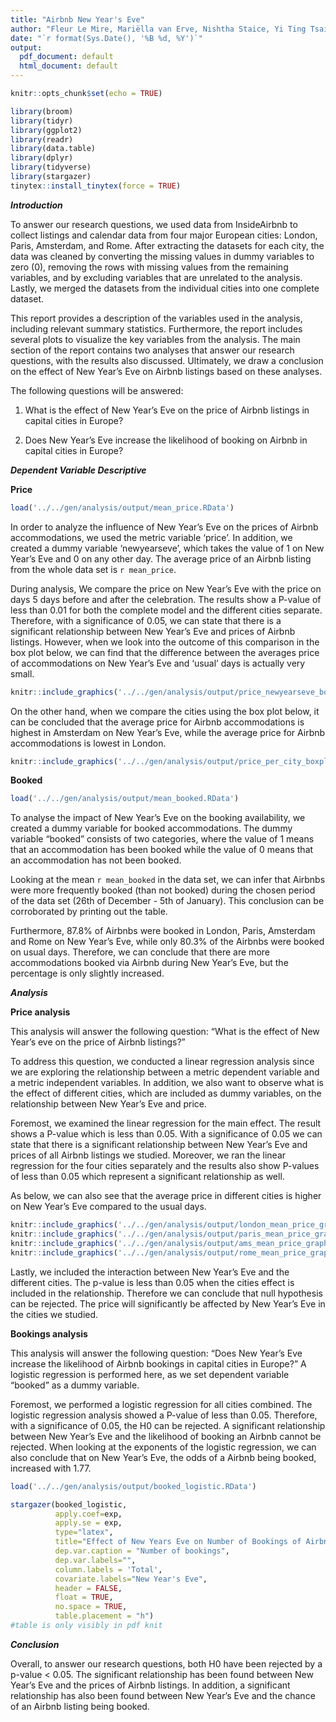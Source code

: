 ```yaml
---
title: "Airbnb New Year's Eve"
author: "Fleur Le Mire, Mariëlla van Erve, Nishtha Staice, Yi Ting Tsai, Hilal Nur Turer"
date: "`r format(Sys.Date(), '%B %d, %Y')`"
output:
  pdf_document: default
  html_document: default
---
```


```r
knitr::opts_chunk$set(echo = TRUE)
```

```r
library(broom)
library(tidyr)
library(ggplot2)
library(readr)
library(data.table)
library(dplyr)
library(tidyverse)
library(stargazer)
tinytex::install_tinytex(force = TRUE)
```

***Introduction***
  
To answer our research questions, we used data from InsideAirbnb to collect listings and calendar data from four major European cities: London, Paris, Amsterdam, and Rome. After extracting the datasets for each city, the data was cleaned by converting the missing values in dummy variables to zero (0), removing the rows with missing values from the remaining variables, and by excluding variables that are unrelated to the analysis. Lastly, we merged the datasets from the individual cities into one complete dataset.

This report provides a description of the variables used in the analysis, including relevant summary statistics. Furthermore, the report includes several plots to visualize the key variables from the analysis. The main section of the report contains two analyses that answer our research questions, with the results also discussed. Ultimately, we draw a conclusion on the effect of New Year's Eve on Airbnb listings based on these analyses.

The following questions will be answered:

1. What is the effect of New Year’s Eve on the price of Airbnb listings in capital cities in Europe?

2. Does New Year’s Eve increase the likelihood of booking on Airbnb in capital cities in Europe?

***Dependent Variable Descriptive***

**Price**

```r
load('../../gen/analysis/output/mean_price.RData')
```

In order to analyze the influence of New Year's Eve on the prices of Airbnb accommodations, we used the metric variable 'price'. In addition, we created a dummy variable 'newyearseve', which takes the value of 1 on New Year’s Eve and 0 on any other day. The average price of an Airbnb listing from the whole data set is `r mean_price`.

During analysis, We compare the price on New Year’s Eve with the price on days 5 days before and after the celebration. The results show a P-value of less than 0.01 for both the complete model and the different cities separate. Therefore, with a significance of 0.05, we can state that there is a significant relationship between New Year’s Eve and prices of Airbnb listings. However, when we look into the outcome of this comparison in the box plot below, we can find that the difference between the averages price of accommodations on New Year’s Eve and 'usual' days is actually very small.

```r
knitr::include_graphics('../../gen/analysis/output/price_newyearseve_boxplot.pdf')
```

On the other hand, when we compare the cities using the box plot below, it can be concluded that the average price for Airbnb accommodations is highest in Amsterdam on New Year's Eve, while the average price for Airbnb accommodations is lowest in London.

```r
knitr::include_graphics('../../gen/analysis/output/price_per_city_boxplot.pdf')
```

**Booked**

```r
load('../../gen/analysis/output/mean_booked.RData')
```

To analyse the impact of New Year's Eve on the booking availability, we created a dummy variable for booked accommodations. The dummy variable "booked" consists of two categories, where the value of 1 means that an accommodation has been booked while the value of 0 means that an accommodation has not been booked. 

Looking at the mean `r mean_booked` in the data set, we can infer that Airbnbs were more frequently booked (than not booked) during the chosen period of the data set (26th of December - 5th of January). This conclusion can be corroborated by printing out the table.

Furthermore, 87.8% of Airbnbs were booked in London, Paris, Amsterdam and Rome on New Year's Eve, while only 80.3% of the Airbnbs were booked on usual days. Therefore, we can conclude that there are more accommodations booked via Airbnb during New Year's Eve, but the percentage is only slightly increased.


***Analysis***

**Price analysis**

This analysis will answer the following question: "What is the effect of New Year’s eve on the price of Airbnb listings?" 

To address this question, we conducted a linear regression analysis since we are exploring the relationship between a metric dependent variable and a metric independent variables. In addition, we also want to observe what is the effect of different cities, which are included as dummy variables, on the relationship between New Year's Eve and price.

Foremost, we examined the linear regression for the main effect. The result shows a P-value which is less than 0.05. With a significance of 0.05 we can state that there is a significant relationship between New Year’s Eve and prices of all Airbnb listings we studied. Moreover, we ran the linear regression for the four cities separately and the results also show P-values of less than 0.05 which represent a significant relationship as well. 

As below, we can also see that the average price in different cities is higher on New Year's Eve compared to the usual days.

```r
knitr::include_graphics('../../gen/analysis/output/london_mean_price_graph.pdf')
knitr::include_graphics('../../gen/analysis/output/paris_mean_price_graph.pdf')
knitr::include_graphics('../../gen/analysis/output/ams_mean_price_graph.pdf')
knitr::include_graphics('../../gen/analysis/output/rome_mean_price_graph.pdf')
```

Lastly, we included the interaction between New Year’s Eve and the different cities. The p-value is less than 0.05 when the cities effect is included in the relationship. Therefore we can conclude that null hypothesis can be rejected. The price will significantly be affected by New Year’s Eve in the cities we studied.     

**Bookings analysis**

This analysis will answer the following question: "Does New Year’s Eve increase the likelihood of Airbnb bookings in capital cities in Europe?" 
A logistic regression is performed here, as we set dependent variable "booked" as a dummy variable.

Foremost, we performed a logistic regression for all cities combined. The logistic regression analysis showed a P-value of less than 0.05. Therefore, with a significance of 0.05, the H0 can be rejected. A significant relationship between New Year’s Eve and the likelihood of booking an Airbnb cannot be rejected. When looking at the exponents of the logistic regression, we can also conclude that on New Year’s Eve, the odds of a Airbnb being booked, increased with 1.77.

```r
load('../../gen/analysis/output/booked_logistic.RData')
```

```r
stargazer(booked_logistic, 
          apply.coef=exp, 
          apply.se = exp, 
          type="latex", 
          title="Effect of New Years Eve on Number of Bookings of Airbnb Listings",
          dep.var.caption = "Number of bookings",
          dep.var.labels="",
          column.labels = 'Total',
          covariate.labels="New Year's Eve",
          header = FALSE,
          float = TRUE,
          no.space = TRUE,
          table.placement = "h")
#table is only visibly in pdf knit
```

***Conclusion***
  
Overall, to answer our research questions, both H0 have been rejected by a p-value < 0.05. The significant relationship has been found between New Year's Eve and the prices of Airbnb listings. In addition, a significant relationship has also been found between New Year's Eve and the chance of an Airbnb listing being booked.
